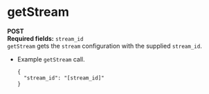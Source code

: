 # getStream
**POST**  
**Required fields:** `stream_id`  
`getStream` gets the `stream` configuration with the supplied `stream_id`.
  * Example `getStream` call.  
    ```
    {
      "stream_id": "[stream_id]"
    }
    ```

